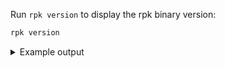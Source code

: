Run `rpk version` to display the rpk binary version:

```bash
rpk version
```

<details>
<summary>
Example output
</summary>

```bash
v22.3.11 (rev 9eefb907c)
```

</details> 